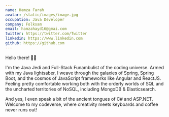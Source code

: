 ```yaml
---
name: Hamza Farah
avatar: /static/images/image.jpg
occupation: Java Developer
company: Folksam
email: hamzahayd16@gmai.com
twitter: https://twitter.com/Twitter
linkedin: https://www.linkedin.com
github: https://github.com
---
```




Hello there! 👋🏽 

I'm the Java Jedi and Full-Stack Funambulist of the coding universe. 
Armed with my Java lightsaber, I weave through the galaxies of Spring, Spring Boot, 
and the cosmos of JavaScript frameworks like Angular and ReactJS. Feeling pretty comfortable
working both with the orderly worlds of SQL and the uncharted territories of NoSQL, including MongoDB & Elasticsearch. 

And yes, I even speak a bit of the ancient tongues of C# and ASP.NET. 
Welcome to my codeverse, where creativity meets keyboards and coffee never runs out!